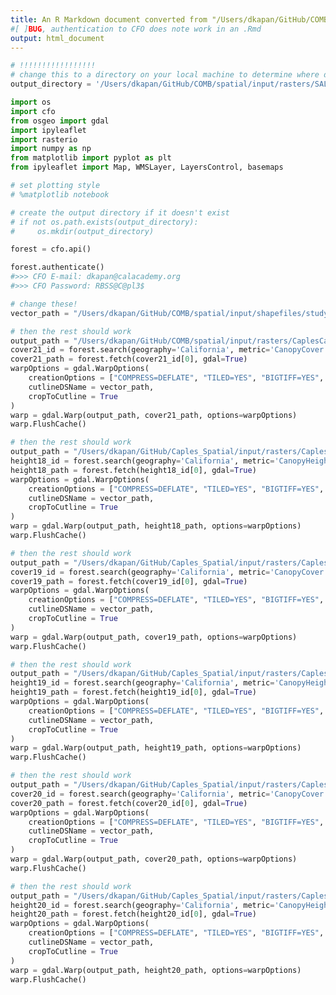 ```yaml
---
title: An R Markdown document converted from "/Users/dkapan/GitHub/COMB/spatial/note/SALO_DIRECT.ipynb"
#[ ]BUG, authentication to CFO does note work in an .Rmd
output: html_document
---
```


```python
# !!!!!!!!!!!!!!!!!
# change this to a directory on your local machine to determine where downloads will go
output_directory = '/Users/dkapan/GitHub/COMB/spatial/input/rasters/SALO'
```

```python
import os
import cfo
from osgeo import gdal
import ipyleaflet
import rasterio
import numpy as np
from matplotlib import pyplot as plt
from ipyleaflet import Map, WMSLayer, LayersControl, basemaps

# set plotting style
# %matplotlib notebook

# create the output directory if it doesn't exist
# if not os.path.exists(output_directory):
#     os.mkdir(output_directory)
```

```python
forest = cfo.api()
```

```python
forest.authenticate()
#>>> CFO E-mail: dkapan@calacademy.org
#>>> CFO Password: RBSS@C@pl3$
```

```python
# change these!
vector_path = "/Users/dkapan/GitHub/COMB/spatial/input/shapefiles/study_boundary.shp"
```

```python
# then the rest should work
output_path = "/Users/dkapan/GitHub/COMB/spatial/input/rasters/CaplesCanopyCover2021.tif"
cover21_id = forest.search(geography='California', metric='CanopyCover', year=2021)
cover21_path = forest.fetch(cover21_id[0], gdal=True)
warpOptions = gdal.WarpOptions(
    creationOptions = ["COMPRESS=DEFLATE", "TILED=YES", "BIGTIFF=YES", "NUM_THREADS=ALL_CPUS"],
    cutlineDSName = vector_path,
    cropToCutline = True
)
warp = gdal.Warp(output_path, cover21_path, options=warpOptions)
warp.FlushCache()
```

```python
# then the rest should work
output_path = "/Users/dkapan/GitHub/Caples_Spatial/input/rasters/CaplesCanopyHeight2018.tif"
height18_id = forest.search(geography='California', metric='CanopyHeight', year=2018)
height18_path = forest.fetch(height18_id[0], gdal=True)
warpOptions = gdal.WarpOptions(
    creationOptions = ["COMPRESS=DEFLATE", "TILED=YES", "BIGTIFF=YES", "NUM_THREADS=ALL_CPUS"],
    cutlineDSName = vector_path,
    cropToCutline = True
)
warp = gdal.Warp(output_path, height18_path, options=warpOptions)
warp.FlushCache()
```

```python
# then the rest should work
output_path = "/Users/dkapan/GitHub/Caples_Spatial/input/rasters/CaplesCanopyCover2019.tif"
cover19_id = forest.search(geography='California', metric='CanopyCover', year=2019)
cover19_path = forest.fetch(cover19_id[0], gdal=True)
warpOptions = gdal.WarpOptions(
    creationOptions = ["COMPRESS=DEFLATE", "TILED=YES", "BIGTIFF=YES", "NUM_THREADS=ALL_CPUS"],
    cutlineDSName = vector_path,
    cropToCutline = True
)
warp = gdal.Warp(output_path, cover19_path, options=warpOptions)
warp.FlushCache()
```

```python
# then the rest should work
output_path = "/Users/dkapan/GitHub/Caples_Spatial/input/rasters/CaplesCanopyHeight2019.tif"
height19_id = forest.search(geography='California', metric='CanopyHeight', year=2018)
height19_path = forest.fetch(height19_id[0], gdal=True)
warpOptions = gdal.WarpOptions(
    creationOptions = ["COMPRESS=DEFLATE", "TILED=YES", "BIGTIFF=YES", "NUM_THREADS=ALL_CPUS"],
    cutlineDSName = vector_path,
    cropToCutline = True
)
warp = gdal.Warp(output_path, height19_path, options=warpOptions)
warp.FlushCache()
```

```python
# then the rest should work
output_path = "/Users/dkapan/GitHub/Caples_Spatial/input/rasters/CaplesCanopyCover2020.tif"
cover20_id = forest.search(geography='California', metric='CanopyCover', year=2019)
cover20_path = forest.fetch(cover20_id[0], gdal=True)
warpOptions = gdal.WarpOptions(
    creationOptions = ["COMPRESS=DEFLATE", "TILED=YES", "BIGTIFF=YES", "NUM_THREADS=ALL_CPUS"],
    cutlineDSName = vector_path,
    cropToCutline = True
)
warp = gdal.Warp(output_path, cover20_path, options=warpOptions)
warp.FlushCache()
```

```python
# then the rest should work
output_path = "/Users/dkapan/GitHub/Caples_Spatial/input/rasters/CaplesCanopyHeight2020.tif"
height20_id = forest.search(geography='California', metric='CanopyHeight', year=2018)
height20_path = forest.fetch(height20_id[0], gdal=True)
warpOptions = gdal.WarpOptions(
    creationOptions = ["COMPRESS=DEFLATE", "TILED=YES", "BIGTIFF=YES", "NUM_THREADS=ALL_CPUS"],
    cutlineDSName = vector_path,
    cropToCutline = True
)
warp = gdal.Warp(output_path, height20_path, options=warpOptions)
warp.FlushCache()
```


